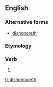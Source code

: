 ==English==

===Alternative forms===
* [[dishonoreth]]

===Etymology===
{{suffix|dishonour|eth|lang=en}}

===Verb===
{{head|en|verb form}}

# {{en-archaic third-person singular of|dishonour}}

[[fr:dishonoureth]]